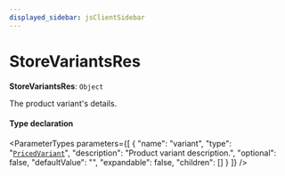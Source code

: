 ```yaml
---
displayed_sidebar: jsClientSidebar
---
```



# StoreVariantsRes

 **StoreVariantsRes**: `Object`

The product variant's details.

#### Type declaration

<ParameterTypes parameters={[
  {
    "name": "variant",
    "type": "[`PricedVariant`](internal.PricedVariant.mdx)",
    "description": "Product variant description.",
    "optional": false,
    "defaultValue": "",
    "expandable": false,
    "children": []
  }
]} />
